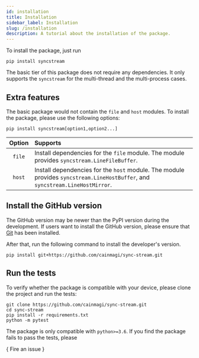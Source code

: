 ```yaml
---
id: installation
title: Installation
sidebar_label: Installation
slug: /installation
description: A tutorial about the installation of the package.
---
```





To install the package, just run

```shell
pip install syncstream
```

The basic tier of this package does not require any dependencies. It only supports the `syncstream` for the multi-thread and the multi-process cases.

## Extra features

The basic package would not contain the `file` and `host` modules. To install the package, please use the following options:

```shell
pip install syncstream[option1,option2...]
```

| Option | Supports                                                                                                                      |
| :----: | :---------------------------------------------------------------------------------------------------------------------------- |
| `file` | Install dependencies for the `file` module. The module provides `syncstream.LineFileBuffer`.                                  |
| `host` | Install dependencies for the `host` module. The module provides `syncstream.LineHostBuffer`, and `syncstream.LineHostMirror`. |

## Install the GitHub version

The GitHub version may be newer than the PyPI version during the development.
If users want to install the GitHub version, please ensure that
[Git<IconExternalLink/>][link-git] has been installed.

After that, run the following command to install the developer's version.

```shell
pip install git+https://github.com/cainmagi/sync-stream.git
```

## Run the tests

To verify whether the package is compatible with your device, please clone the project and run the tests:

```shell
git clone https://github.com/cainmagi/sync-stream.git
cd sync-stream
pip install -r requirements.txt
python -m pytest
```

The package is only compatible with `python>=3.6`. If you find the package fails to pass the tests, please

<p>
  {
    <DarkButton to={repoURL("issues/new/choose")} icon={octInfo16}>
      Fire an issue
    </DarkButton>
  }
</p>

[link-git]: https://git-scm.com/downloads
